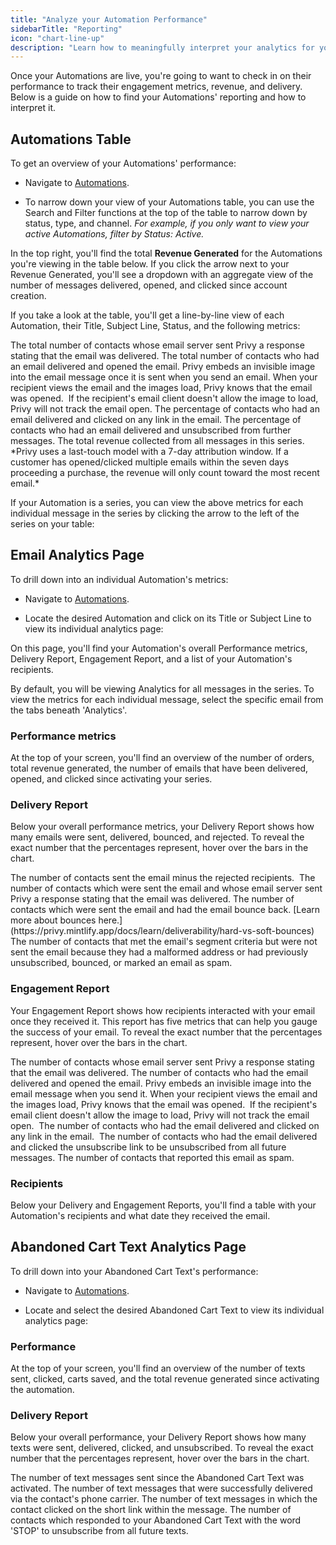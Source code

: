 ```yaml
---
title: "Analyze your Automation Performance"
sidebarTitle: "Reporting"
icon: "chart-line-up"
description: "Learn how to meaningfully interpret your analytics for your automated emails and texts."
---
```


Once your Automations are live, you're going to want to check in on their performance to track their engagement metrics, revenue, and delivery. Below is a guide on how to find your Automations' reporting and how to interpret it.

## Automations Table

To get an overview of your Automations' performance:

* Navigate to [Automations](https://dashboard.privy.com/automations).

* To narrow down your view of your Automations table, you can use the Search and Filter functions at the top of the table to narrow down by status, type, and channel. *For example, if you only want to view your active Automations, filter by Status: Active.*

In the top right, you'll find the total **Revenue Generated** for the Automations you're viewing in the table below. If you click the arrow next to your Revenue Generated, you'll see a dropdown with an aggregate view of the number of messages delivered, opened, and clicked since account creation.

If you take a look at the table, you'll get a line-by-line view of each Automation, their Title, Subject Line, Status, and the following metrics:

<AccordionGroup>
  <Accordion title="Delivered" defaultOpen={false}>
    The total number of contacts whose email server sent Privy a response stating that the email was delivered.
  </Accordion>

  <Accordion title="Opened" defaultOpen={false}>
    The total number of contacts who had an email delivered and opened the email. Privy embeds an invisible image into the email message once it is sent when you send an email. When your recipient views the email and the images load, Privy knows that the email was opened.  If the recipient's email client doesn't allow the image to load, Privy will not track the email open.
  </Accordion>

  <Accordion title="Clicked" defaultOpen={false}>
    The percentage of contacts who had an email delivered and clicked on any link in the email.
  </Accordion>

  <Accordion title="Unsubscribed" defaultOpen={false}>
    The percentage of contacts who had an email delivered and unsubscribed from further messages.
  </Accordion>

  <Accordion title="Revenue" defaultOpen={false}>
    The total revenue collected from all messages in this series. *Privy uses a last-touch model with a 7-day attribution window. If a customer has opened/clicked multiple emails within the seven days proceeding a purchase, the revenue will only count toward the most recent email.* 
  </Accordion>
</AccordionGroup>

If your Automation is a series, you can view the above metrics for each individual message in the series by clicking the arrow to the left of the series on your table:

## Email Analytics Page

To drill down into an individual Automation's metrics:

* Navigate to [Automations](https://dashboard.privy.com/automations).

* Locate the desired Automation and click on its Title or Subject Line to view its individual analytics page:

On this page, you'll find your Automation's overall Performance metrics, Delivery Report, Engagement Report, and a list of your Automation's recipients.

<Note>
  By default, you will be viewing Analytics for all messages in the series. To view the metrics for each individual message, select the specific email from the tabs beneath 'Analytics'.
</Note>

### Performance metrics

At the top of your screen, you'll find an overview of the number of orders, total revenue generated, the number of emails that have been delivered, opened, and clicked since activating your series.

### Delivery Report

Below your overall performance metrics, your Delivery Report shows how many emails were sent, delivered, bounced, and rejected. To reveal the exact number that the percentages represent, hover over the bars in the chart. 

<AccordionGroup>
  <Accordion title="Sent" defaultOpen={false}>
    The number of contacts sent the email minus the rejected recipients. 
  </Accordion>

  <Accordion title="Delivered" defaultOpen={false}>
    The number of contacts which were sent the email and whose email server sent Privy a response stating that the email was delivered.
  </Accordion>

  <Accordion title="Bounced" defaultOpen={false}>
    The number of contacts which were sent the email and had the email bounce back. [Learn more about bounces here.](https://privy.mintlify.app/docs/learn/deliverability/hard-vs-soft-bounces)
  </Accordion>

  <Accordion title="Rejected" defaultOpen={false}>
    The number of contacts that met the email's segment criteria but were not sent the email because they had a malformed address or had previously unsubscribed, bounced, or marked an email as spam.
  </Accordion>
</AccordionGroup>

### Engagement Report

Your Engagement Report shows how recipients interacted with your email once they received it. This report has five metrics that can help you gauge the success of your email. To reveal the exact number that the percentages represent, hover over the bars in the chart. 

<AccordionGroup>
  <Accordion title="Delivered" defaultOpen={false}>
    The number of contacts whose email server sent Privy a response stating that the email was delivered.
  </Accordion>

  <Accordion title="Opened" defaultOpen={false}>
    The number of contacts who had the email delivered and opened the email. Privy embeds an invisible image into the email message when you send it. When your recipient views the email and the images load, Privy knows that the email was opened.  If the recipient's email client doesn't allow the image to load, Privy will not track the email open. 
  </Accordion>

  <Accordion title="Clicked" defaultOpen={false}>
    The number of contacts who had the email delivered and clicked on any link in the email. 
  </Accordion>

  <Accordion title="Unsubscribed" defaultOpen={false}>
    The number of contacts who had the email delivered and clicked the unsubscribe link to be unsubscribed from all future messages.
  </Accordion>

  <Accordion title="Reported as Spam" defaultOpen={false}>
    The number of contacts that reported this email as spam. 
  </Accordion>
</AccordionGroup>

### Recipients

Below your Delivery and Engagement Reports, you'll find a table with your Automation's recipients and what date they received the email.

## Abandoned Cart Text Analytics Page

To drill down into your Abandoned Cart Text's performance:

* Navigate to [Automations](https://dashboard.privy.com/automations).

* Locate and select the desired Abandoned Cart Text to view its individual analytics page:



### Performance

At the top of your screen, you'll find an overview of the number of texts sent, clicked, carts saved, and the total revenue generated since activating the automation.

### Delivery Report

Below your overall performance, your Delivery Report shows how many texts were sent, delivered, clicked, and unsubscribed. To reveal the exact number that the percentages represent, hover over the bars in the chart. 

<AccordionGroup>
  <Accordion title="Sent" defaultOpen={false}>
    The number of text messages sent since the Abandoned Cart Text was activated.
  </Accordion>

  <Accordion title="Delivered" defaultOpen={false}>
    The number of text messages that were successfully delivered via the contact's phone carrier.
  </Accordion>

  <Accordion title="Clicked" defaultOpen={false}>
    The number of text messages in which the contact clicked on the short link within the message.
  </Accordion>

  <Accordion title="Unsubscribed" defaultOpen={false}>
    The number of contacts which responded to your Abandoned Cart Text with the word 'STOP' to unsubscribe from all future texts.
  </Accordion>
</AccordionGroup>